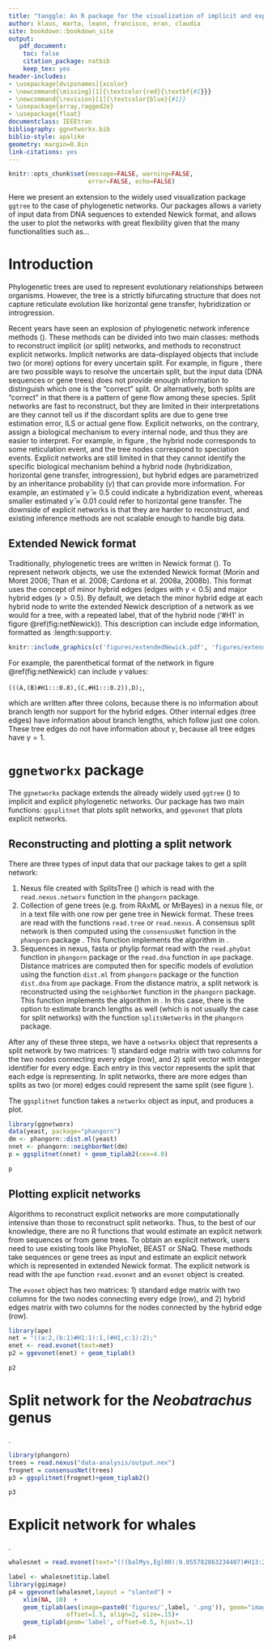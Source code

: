 ```yaml
--- 
title: "tanggle: An R package for the visualization of implicit and explicit phylogenetic networks"
author: klaus, marta, leann, francisco, eran, claudia
site: bookdown::bookdown_site
output: 
   pdf_document:
    toc: false
    citation_package: natbib
    keep_tex: yes
header-includes:
- \usepackage[dvipsnames]{xcolor}
- \newcommand{\missing}[1]{\textcolor{red}{\textbf{#1}}}
- \newcommand{\revision}[1]{\textcolor{blue}{#1}}
- \usepackage{array,ragged2e}
- \usepackage{float}
documentclass: IEEEtran
bibliography: ggnetworkx.bib
biblio-style: apalike
geometry: margin=0.8in
link-citations: yes
---
```



```r
knitr::opts_chunk$set(message=FALSE, warning=FALSE, 
                      error=FALSE, echo=FALSE)

```


\begin{center}
\textbf{Abstract} 
\end{center}

Here we present an extension to the widely used visualization package `ggtree` to the case of phylogenetic networks. Our packages allows a variety of input data from DNA sequences to extended Newick format, and allows the user to plot the networks with great flexibility given that the many functionalities such as...

# Introduction

Phylogenetic trees are used to represent evolutionary relationships between organisms. However, the tree is a strictly bifurcating structure that does not capture reticulate evolution like horizontal gene transfer, hybridization or introgression.

Recent years have seen an explosion of phylogenetic network inference methods (\missing{cite everybody}). These methods can be divided into two main classes: methods to reconstruct implicit (or split) networks, and methods to reconstruct explicit networks. Implicit networks are data-displayed objects that include two (or more) options for every uncertain split. For example, in figure \missing{bla}, there are two possible ways to resolve the uncertain split, but the input data (DNA sequences or gene trees) does not provide enough information to distinguish which one is the "correct" split. Or alternatively, both splits are "correct" in that there is a pattern of gene flow among these species. Split networks are fast to reconstruct, but they are limited in their interpretations are they cannot tell us if the discordant splits are due to gene tree estimation error, ILS or actual gene flow.
Explicit networks, on the contrary, assign a biological mechanism to every internal node, and thus they are easier to interpret. For example, in figure \missing{bla}, the hybrid node corresponds to some reticulation event, and the tree nodes correspond to speciation events. Explicit networks are still limited in that they cannot identify the specific biological mechanism behind a hybrid node (hybridization, horizontal gene transfer, introgression), but hybrid edges are parametrized by an inheritance probability ($\gamma$) that can provide more information. For example, an estimated $\hat{\gamma} \approx 0.5$ could indicate a hybridization event, whereas smaller estimated $\hat{\gamma} \approx 0.01$ could refer to horizontal gene transfer. The downside of explicit networks is that they are harder to reconstruct, and existing inference methods\missing{(reference)} are not scalable enough to handle big data.

\vspace{-0.25cm}
## Extended Newick format
Traditionally, phylogenetic trees are written in Newick format (\missing{reference}). To represent network objects, we use the
extended Newick format (Morin and Moret 2006; Than et al.
2008; Cardona et al. 2008a, 2008b). 
This format uses the concept of minor
hybrid edges (edges with $\gamma < 0.5$) and major hybrid edges
($\gamma > 0.5$). By default, we detach the minor hybrid edge at each hybrid node to write the extended Newick
description of a network as we would for a tree, with a repeated label, that of the hybrid node ('#H1' in figure \@ref(fig:netNewick)). This description can include edge
information, formatted as :length:support:$\gamma$.

```r
knitr::include_graphics(c('figures/extendedNewick.pdf', 'figures/extendedNewick2.pdf'))
```

For example, the parenthetical format of the network in figure \@ref(fig:netNewick) can include $\gamma$ values: 

`(((A,(B)#H1:::0.8),(C,#H1:::0.2)),D);`, 

which are written after three colons, because there is no information about branch length nor support for the hybrid edges. Other internal edges (tree edges) have information about branch lengths, which follow just one colon. These tree edges do not have information about $\gamma$, because all tree edges have $\gamma=1$.

# `ggnetworkx` package

The `ggnetworkx` package extends the already widely used `ggtree` (\missing{references}) to implicit and explicit phylogenetic networks. Our package has two main functions: `ggsplitnet` that plots split networks, and `ggevonet` that plots explicit networks.

\vspace{-0.25cm}
## Reconstructing and plotting a split network

There are three types of input data that our package takes to get a split network:

1. Nexus file created with SplitsTree (\missing{reference}) which is read with the `read.nexus.networx` function in the `phangorn` package.
2. Collection of gene trees (e.g. from RAxML\missing{(reference)} or MrBayes\missing{(reference)}) in a nexus file, or in a text file with one row per gene tree in Newick format. These trees are read with the functions `read.tree` or `read.nexus`. A consensus split network is then computed using the `consensusNet` function in the `phangorn` package \missing{(reference)}. This function implements the algorithm in \missing{(reference)}.
3. Sequences in nexus, fasta or phylip format read with the `read.phyDat` function in `phangorn` package or the `read.dna` function in `ape` package. Distance matrices are computed then for specific models of evolution using the function `dist.ml` from `phangorn` package or the function `dist.dna` from `ape` package. From the distance matrix, a split network is reconstructed using the `neighborNet` function in the `phangorn` package. This function implements the algorithm in \missing{(reference)}. In this case, there is the option to estimate branch lengths as well (which is not usually the case for split networks) with the function `splitsNetworks` in the `phangorn` package.

After any of these three steps, we have a `networkx` object that represents a split network by two matrices: 1) standard edge matrix with two columns for the two nodes connecting every edge (row), and 2) split vector with integer identifier for every edge. Each entry in this vector represents the split that each edge is representing. In split networks, there are more edges than splits as two (or more) edges could represent the same split (see figure \missing{bla}).

The `ggsplitnet` function takes a `networkx` object as input, and produces a plot. 

```r
library(ggnetworx)
data(yeast, package="phangorn")
dm <- phangorn::dist.ml(yeast) 
nnet <- phangorn::neighborNet(dm)
p = ggsplitnet(nnet) + geom_tiplab2(cex=4.0)
```

```r
p
```



## Plotting explicit networks

Algorithms to reconstruct explicit networks are more computationally intensive than those to reconstruct split networks. Thus, to the best of our knowledge, there are no R functions that would estimate an explicit network from sequences or from gene trees. To obtain an explicit network, users need to use existing tools like PhyloNet\missing{(reference)}, BEAST\missing{(reference)} or SNaQ\missing{(reference)}.
These methods take sequences or gene trees as input and estimate an explicit network which is represented in extended Newick format. The explicit network is read with the `ape` function `read.evonet` and an `evonet` object is created. 

The `evonet` object has two matrices: 1) standard edge matrix with two columns for the two nodes connecting every edge (row), and 2) hybrid edges matrix with two columns for the nodes connected by the hybrid edge (row).

```r
library(ape)
net = "((a:2,(b:1)#H1:1):1,(#H1,c:1):2);"
enet <- read.evonet(text=net)
p2 = ggevonet(enet) + geom_tiplab() 
```

```r
p2
```


# Split network for the _Neobatrachus_ genus 

\missing{(Marta: add here short description of genus)}.

```r
library(phangorn)
trees = read.nexus("data-analysis/output.nex")
frognet = consensusNet(trees)
p3 = ggsplitnet(frognet)+geom_tiplab2()
```

```r
p3
```

# Explicit network for whales

\missing{(add here short description of whales)}.

```r
whalesnet = read.evonet(text="(((balMys,Egl00):9.055782863234407)#H13:2.6340479153169807::0.8331903627712247,(Bac00,(((Bbo01,Bbo02):9.41949690722463,(Bmu,#H:0.0::0.013010091110208823)):1.6484045144986545,((#H13:0.19346605673125924::0.16680963722877526,((Erob02,Erob01):1.7595289284120899)#H:8.238071084864815::0.9869899088897912):0.35164828246609625,(Mno00,Bph03):2.146642742731017):0.066043783465627):1.100383484076166):2.6340479153169807);")

label <- whalesnet$tip.label
library(ggimage)
p4 = ggevonet(whalesnet,layout = "slanted") +
    xlim(NA, 10)  +
    geom_tiplab(aes(image=paste0('figures/',label, '.png')), geom="image",
                offset=1.5, align=2, size=.15)+
    geom_tiplab(geom='label', offset=0.5, hjust=.1)
```
```r
p4
```
